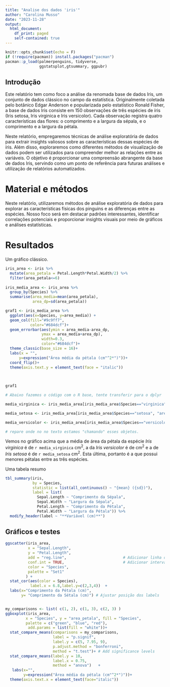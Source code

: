 ```yaml
---
title: "Analise dos dados 'iris'"
author: "Carolina Musso"
date: "2023-11-28"
output:
  html_document:
    df_print: paged
    self-contained: true
---
```


```r
knitr::opts_chunk$set(echo = F)
if (!require(pacman)) install.packages("pacman")
pacman::p_load(palmerpenguins, tidyverse, 
               ggstatsplot,gtsummary, ggpubr)
```

## Introdução

Este relatório tem como foco a análise da renomada base de dados Iris, um conjunto de dados clássico no campo da estatística. Originalmente coletada pelo botânico Edgar Anderson e popularizada pelo estatístico Ronald Fisher, a base de dados Iris consiste em 150 observações de três espécies de íris (Iris setosa, Iris virginica e Iris versicolor). Cada observação registra quatro características das flores: o comprimento e a largura da sépala, e o comprimento e a largura da pétala.

Neste relatório, empregaremos técnicas de análise exploratória de dados para extrair insights valiosos sobre as características dessas espécies de íris. Além disso, exploraremos como diferentes métodos de visualização de dados podem ser utilizados para compreender melhor as relações entre as variáveis. O objetivo é proporcionar uma compreensão abrangente da base de dados Iris, servindo como um ponto de referência para futuras análises e utilização de relatórios automatizados.

# Material e métodos

Neste relatório, utilizaremos métodos de análise exploratória de dados para explorar as características físicas dos pinguins e as diferenças entre as espécies. Nosso foco será em destacar padrões interessantes, identificar correlações potenciais e proporcionar insights visuais por meio de gráficos e análises estatísticas.


# Resultados

Um gráfico clássico.

```r

iris_area <- iris %>% 
  mutate(area_petala = Petal.Length*Petal.Width/2) %>% 
  filter(area_petala<=6)
  
iris_media_area <- iris_area %>% 
  group_by(Species) %>% 
  summarise(area_media=mean(area_petala),
            area_dp=sd(area_petala))

graf1 <- iris_media_area %>% 
  ggplot(aes(x=Species, y=area_media)) +
  geom_col(fill="#9c9ff7",
           color="#684dcf")+
  geom_errorbar(aes(ymin = area_media-area_dp, 
                ymax = area_media+area_dp),
                width=0.3,
                color="#684dcf")+
  theme_classic(base_size = 16)+
  labs(x = "",
      y=expression("Área média da pétala (cm"^2*")"))+
  coord_flip()+
  theme(axis.text.y = element_text(face = "italic"))
  
  

graf1

# Abaixo fazemos o código com o R base, tente transferir para o dplyr

media_virginica <- iris_media_area[iris_media_area$Species=="virginica", "area_media"] |> as.numeric()

media_setosa <- iris_media_area[iris_media_area$Species=="setosa", "area_media"] |> as.numeric()

media_versicolor <- iris_media_area[iris_media_area$Species=="versicolor", "area_media"] |> as.numeric()

# repare onde no no texto estamos "chamando" esses objetos.

```

Vemos no gráfico acima que a média de área da pétala da espécie *Iris virginica* é de `r media_virginica` cm$^2$, a da *Iris versicolor* é de  cm$^2$  e a de *Iris setosa* é de `r media_setosa` cm$^2$. Esta última, portanto é a que possui menores pétalas entre as três espécies. 


Uma tabela resumo

```r
tbl_summary(iris,
            by = Species,
            statistic = list(all_continuous() ~ "{mean} ({sd})"),
            label = list(
              Sepal.Length ~ "Comprimento da Sépala",
              Sepal.Width ~ "Largura da Sépala",
              Petal.Length ~ "Comprimento da Pétala",
              Petal.Width ~ "Largura da Pétala")) %>% 
  modify_header(label ~ "**Variável (cm)**")
```

## Gráficos e testes

```r
ggscatter(iris_area,
          x = "Sepal.Length", 
          y = "Petal.Length",
          add = "reg.line",                         # Adicionar linha de regressão
          conf.int = TRUE,                          # Adicionar intervalo de confiança
          color = "Species", 
          palette = "Set1"
         ) +
  stat_cor(aes(color = Species), 
           label.x = 6.8,label.y=c(2,3,4))  +
  labs(x="Comprimento da Pétala (cm)",
       y= "Comprimento da Sétala (cm)") # Ajustar posição dos labels



```


```r
my_comparisons <- list( c(1, 2), c(1, 3), c(2, 3) )
ggboxplot(iris_area, 
         x = "Species", y = "area_petala", fill = "Species",
         palette = c("green", "blue", "red"),
          add.params = list(fill = "white"))+
  stat_compare_means(comparisons = my_comparisons,
                     label = "p.signif",
                     label.y = c(5, 7.95, 9),
                     p.adjust.method = "bonferroni",
                     method = "t.test")+ # Add significance levels
  stat_compare_means(label.y = 10, 
                     label.x = 0.75,
                     method = "anova")   +
   labs(x="", 
        y=expression("Área média da pétala (cm"^2*")"))+
  theme(axis.text.x = element_text(face="italic"))
 
```

